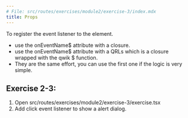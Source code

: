 ```yaml
---
# File: src/routes/exercises/module2/exercise-3/index.mdx
title: Props
---
```



To register the event listener to the element.

- use the onEventName$ attribute with a closure.
- use the onEventName$ attribute with a QRLs which is a closure wrapped with the qwik $ function.
- They are the same effort, you can use the first one if the logic is very simple.

## Exercise 2-3:

1. Open src/routes/exercises/module2/exercise-3/exercise.tsx
2. Add click event listener to show a alert dialog.

<Exercise />
